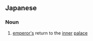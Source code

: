 ==Japanese==
{{ja-kanjitab|にゅう|ご|yomi=on}}

===Noun===
{{ja-noun|にゅうご}}

# [[emperor|emperor's]] return to the [[inner]] [[palace]]